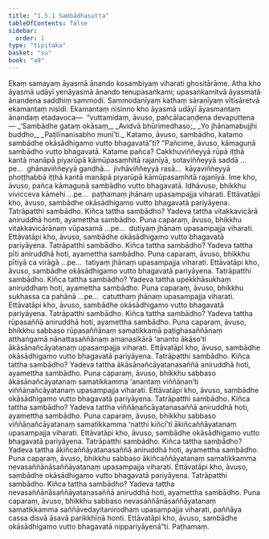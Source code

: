```yaml
---
title: "1.5.1 Sambādhasutta"
tableOfContents: false
sidebar:
  order: 1
type: "tipitaka"
basket: "su"
book: "a9"
---
```



<DynamicBreadcrumb />

<Division number="42" book="a9">

<Paragraph number="357" book="a9">
Ekaṃ samayaṃ āyasmā ānando kosambiyaṃ viharati ghositārāme. Atha kho āyasmā udāyī yenāyasmā ānando tenupasaṅkami; upasaṅkamitvā āyasmatā ānandena saddhiṃ sammodi. Sammodanīyaṃ kathaṃ sāraṇīyaṃ vītisāretvā ekamantaṃ nisīdi. Ekamantaṃ nisinno kho āyasmā udāyī āyasmantaṃ ānandaṃ etadavoca—  “vuttamidaṃ, āvuso, pañcālacaṇḍena devaputtena—
</Paragraph>

<Paragraph number="358" type="verses" book="a9">
_‘Sambādhe gataṃ okāsaṃ,_  
_Avidvā bhūrimedhaso;_  
_Yo jhānamabujjhi buddho,_  
_Paṭilīnanisabho munī’ti._  

</Paragraph>

<Paragraph number="359" book="a9">
Katamo, āvuso, sambādho, katamo sambādhe okāsādhigamo vutto bhagavatā”ti? “Pañcime, āvuso, kāmaguṇā sambādho vutto bhagavatā. Katame pañca? Cakkhuviññeyyā rūpā iṭṭhā kantā manāpā piyarūpā kāmūpasaṃhitā rajanīyā, sotaviññeyyā saddā …pe…  ghānaviññeyyā gandhā…  jivhāviññeyyā rasā…  kāyaviññeyyā phoṭṭhabbā iṭṭhā kantā manāpā piyarūpā kāmūpasaṃhitā rajanīyā. Ime kho, āvuso, pañca kāmaguṇā sambādho vutto bhagavatā.
</Paragraph>

<Paragraph number="360" book="a9">
Idhāvuso, bhikkhu vivicceva kāmehi …pe…  paṭhamaṃ jhānaṃ upasampajja viharati. Ettāvatāpi kho, āvuso, sambādhe okāsādhigamo vutto bhagavatā pariyāyena. Tatrāpatthi sambādho. Kiñca tattha sambādho? Yadeva tattha vitakkavicārā aniruddhā honti, ayamettha sambādho.
</Paragraph>

<Paragraph number="361" book="a9">
Puna caparaṃ, āvuso, bhikkhu vitakkavicārānaṃ vūpasamā …pe…  dutiyaṃ jhānaṃ upasampajja viharati. Ettāvatāpi kho, āvuso, sambādhe okāsādhigamo vutto bhagavatā pariyāyena. Tatrāpatthi sambādho. Kiñca tattha sambādho? Yadeva tattha pīti aniruddhā hoti, ayamettha sambādho.
</Paragraph>

<Paragraph number="362" book="a9">
Puna caparaṃ, āvuso, bhikkhu pītiyā ca virāgā …pe…  tatiyaṃ jhānaṃ upasampajja viharati. Ettāvatāpi kho, āvuso, sambādhe okāsādhigamo vutto bhagavatā pariyāyena. Tatrāpatthi sambādho. Kiñca tattha sambādho? Yadeva tattha upekkhāsukhaṃ aniruddhaṃ hoti, ayamettha sambādho.
</Paragraph>

<Paragraph number="363" book="a9">
Puna caparaṃ, āvuso, bhikkhu sukhassa ca pahānā …pe…  catutthaṃ jhānaṃ upasampajja viharati. Ettāvatāpi kho, āvuso, sambādhe okāsādhigamo vutto bhagavatā pariyāyena. Tatrāpatthi sambādho. Kiñca tattha sambādho? Yadeva tattha rūpasaññā aniruddhā hoti, ayamettha sambādho.
</Paragraph>

<Paragraph number="364" book="a9">
Puna caparaṃ, āvuso, bhikkhu sabbaso rūpasaññānaṃ samatikkamā paṭighasaññānaṃ atthaṅgamā nānattasaññānaṃ amanasikārā ‘ananto ākāso’ti ākāsānañcāyatanaṃ upasampajja viharati. Ettāvatāpi kho, āvuso, sambādhe okāsādhigamo vutto bhagavatā pariyāyena. Tatrāpatthi sambādho. Kiñca tattha sambādho? Yadeva tattha ākāsānañcāyatanasaññā aniruddhā hoti, ayamettha sambādho.
</Paragraph>

<Paragraph number="365" book="a9">
Puna caparaṃ, āvuso, bhikkhu sabbaso ākāsānañcāyatanaṃ samatikkamma ‘anantaṃ viññāṇan’ti viññāṇañcāyatanaṃ upasampajja viharati. Ettāvatāpi kho, āvuso, sambādhe okāsādhigamo vutto bhagavatā pariyāyena. Tatrāpatthi sambādho. Kiñca tattha sambādho? Yadeva tattha viññāṇañcāyatanasaññā aniruddhā hoti, ayamettha sambādho.
</Paragraph>

<Paragraph number="366" book="a9">
Puna caparaṃ, āvuso, bhikkhu sabbaso viññāṇañcāyatanaṃ samatikkamma ‘natthi kiñcī’ti ākiñcaññāyatanaṃ upasampajja viharati. Ettāvatāpi kho, āvuso, sambādhe okāsādhigamo vutto bhagavatā pariyāyena. Tatrāpatthi sambādho. Kiñca tattha sambādho? Yadeva tattha ākiñcaññāyatanasaññā aniruddhā hoti, ayamettha sambādho.
</Paragraph>

<Paragraph number="367" book="a9">
Puna caparaṃ, āvuso, bhikkhu sabbaso ākiñcaññāyatanaṃ samatikkamma nevasaññānāsaññāyatanaṃ upasampajja viharati. Ettāvatāpi kho, āvuso, sambādhe okāsādhigamo vutto bhagavatā pariyāyena. Tatrāpatthi sambādho. Kiñca tattha sambādho? Yadeva tattha nevasaññānāsaññāyatanasaññā aniruddhā hoti, ayamettha sambādho.
</Paragraph>

<Paragraph number="368" book="a9">
Puna caparaṃ, āvuso, bhikkhu sabbaso nevasaññānāsaññāyatanaṃ samatikkamma saññāvedayitanirodhaṃ upasampajja viharati, paññāya cassa disvā āsavā parikkhīṇā honti. Ettāvatāpi kho, āvuso, sambādhe okāsādhigamo vutto bhagavatā nippariyāyenā”ti.

</Paragraph>
</Division>

<Paragraph number="369" type="center" book="a9">
Paṭhamaṃ.
</Paragraph>